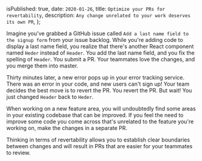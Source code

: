 
  isPublished: true,
  date: `2020-01-26`,
  title: `Optimize your PRs for revertability`,
  description: `Any change unrelated to your work deserves its own PR`,
};


Imagine you've grabbed a GitHub issue called `Add a last name field to the signup form` from your issue backlog. While you're adding code to display a last name field, you realize that there's another React component named `Heder` instead of `Header`. You add the last name field, and you fix the spelling of `Header`. You submit a PR. Your teammates love the changes, and you merge them into master.

Thirty minutes later, a new error pops up in your error tracking service. There was an error in your code, and new users can't sign up! Your team decides the best move is to revert the PR. You revert the PR. But wait! You just changed `Header` back to `Heder`.

When working on a new feature area, you will undoubtedly find some areas in your existing codebase that can be improved. If you feel the need to improve some code you come across that's unrelated to the feature you're working on, make the changes in a separate PR.

Thinking in terms of revertability allows you to establish clear boundaries between changes and will result in PRs that are easier for your teammates to review.
